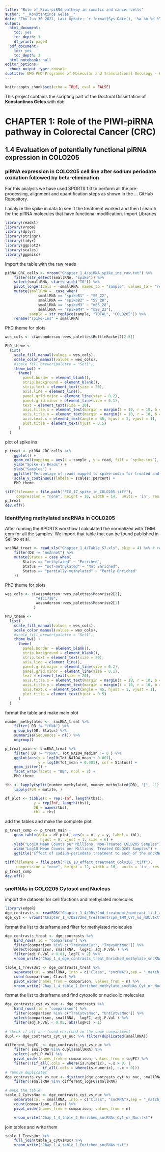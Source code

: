 ```yaml
---
title: "Role of Piwi-piRNA pathway in somatic and cancer cells"
author: "__Konstantinos Geles__"
date: "Thu Jun 30 2022, Last Update: `r format(Sys.Date(), '%a %b %d %Y')`"
output:
  html_document:
    toc: yes
    toc_depth: 3
    df_print: paged
  pdf_document:
    toc: yes
    toc_depth: 3
  html_notebook: null
editor_options:
  chunk_output_type: console
subtitle: UMG PhD Programme of Molecular and Translational Oncology - Circle XXXIV
---
```


```r
knitr::opts_chunk$set(echo = TRUE, eval = FALSE)
```

This project contains the scripting part of the Doctoral Dissertation of **Konstantinos Geles** with doi:   

# CHAPTER 1: Role of the PIWI-piRNA pathway in Colorectal Cancer (CRC)  
  
## 1.4 Evaluation of potentially functional piRNA expression in COLO205 

###  piRNA expression in COLO205 cell line after sodium periodate oxidation followed by beta-elimination
For this analysis we have used SPORTS 1.0 to perform all the pre-processing, alignment and quantification steps as shown in the ... GitHub Repository.

I analyze the spike in data to see if the treatment worked and then I search for
the piRNA molecules that have functional modification.
Import Libraries
```r
library(readxl)
library(vroom)
library(dplyr)
library(stringr)
library(tidyr)
library(ggplot2)
library(scales)
library(ggpmisc)

```

Import the table with the raw reads
```r
piRNA_CRC_cells <- vroom("Chapter_1_4/piRNA_spike_ins_raw.txt") %>% 
    filter(str_detect(smallRNA, "spike")) %>%
    select(smallRNA, starts_with("TO")) %>% 
    pivot_longer(cols = -smallRNA, names_to = "sample", values_to = "read") %>% 
    mutate(smallRNA =  case_when(
               smallRNA == "spikeB1" ~ "SS_22",
               smallRNA == "spikeB2" ~ "SS_28",
               smallRNA == "spikeM3" ~ "mSS_28",
               smallRNA == "spikeM4" ~ "mSS_22"),
           sample = str_replace(sample, "TOTAL", "COLO205")) %>% 
    rename("spike-ins" = smallRNA)
```

PhD theme for plots
```r
wes_cols <- c(wesanderson::wes_palettes$BottleRocket2[2:5])

PhD_theme <-
  list(
    scale_fill_manual(values = wes_cols),
    scale_color_manual(values = wes_cols),
    #scale_fill_brewer(palette = "Set1"),
    theme_bw() +
      theme(
        panel.border = element_blank(),
        strip.background = element_blank(),
        strip.text = element_text(size = 20),
        axis.line = element_line(),
        panel.grid.major = element_line(size = 0.2),
        panel.grid.minor = element_line(size = 0.1),
        text = element_text(size = 20),
        axis.title.x = element_text(margin = margin(t = 10, r = 10, b = 10, l = 10)),
        axis.title.y = element_text(margin = margin(t = 10, r = 10, b = 10, l = 10)),
        axis.text.x = element_text(angle = 45, hjust = 1, vjust = 1),
        plot.title = element_text(hjust = 0.5)
      )
  )
```

plot of spike ins
```r
p_treat <- piRNA_CRC_cells %>%
    ggplot() +
    geom_col(mapping = aes(x = sample , y = read, fill = `spike-ins`), position = "fill") +
    ylab("Spike-in Reads") +
    xlab("Samples") +
    ggtitle("Percentage of reads mapped to spike-ins\n for treated and not treated samples of COLO205")+
    scale_y_continuous(labels = scales::percent) +
    PhD_theme

tiff(filename = file.path("FIG_17_spike_in_COLO205.tiff"),
     compression = "none", height = 10, width = 14,  units = 'in', res = 600)
p_treat
dev.off()
```

### Identifying methylated sncRNAs in COLO205

After running the SPORTS workflow I calculated the normalized with TMM cpm for all the
samples.
We import that table that can be found published in Sellitto et al.
```r
sncRNA_treat <- read_xls("Chapter_1_4/Table_S7.xls", skip = 4) %>% # remove not annot
    filter(DB != "noAnnot") %>% 
    mutate(Status = case_when(
        Status == "methylated" ~ "Enriched",
        Status == "not-methylated" ~ "Not Enriched",
        Status == "partially-methylated" ~ "Partly Enriched"
    ))

```

PhD theme for plots
```r
wes_cols <- c(wesanderson::wes_palettes$Moonrise2[2],
              "#1C1718",
              wesanderson::wes_palettes$Moonrise2[1]
             )

PhD_theme <-
  list(
    scale_fill_manual(values = wes_cols),
    scale_color_manual(values = wes_cols),
    #scale_fill_brewer(palette = "Set1"),
    theme_bw() +
      theme(
        panel.border = element_blank(),
        strip.background = element_blank(),
        strip.text = element_text(size = 20),
        axis.line = element_line(),
        panel.grid.major = element_line(size = 0.2),
        panel.grid.minor = element_line(size = 0.1),
        text = element_text(size = 20),
        axis.title.x = element_text(margin = margin(t = 10, r = 10, b = 10, l = 10)),
        axis.title.y = element_text(margin = margin(t = 10, r = 10, b = 10, l = 10)),
        axis.text.x = element_text(angle = 45, hjust = 1, vjust = 1),
        plot.title = element_text(hjust = 0.5)
      )
  )
```

format the table and make main plot
```r
number_methylated <-  sncRNA_treat %>%  
    filter( DB != "rRNA") %>% 
    group_by(DB, Status) %>% 
    summarise(Sequences = n()) %>% 
    ungroup()

p_treat_main <- sncRNA_treat %>% 
    filter( DB != "rRNA", Tot_NAIO4_median != 0 ) %>% 
    ggplot(aes(x = log10(Tot_NAIO4_mean + 0.001),
               y = log10(Tot_mean + 0.001), col = Status)) +
    geom_jitter() +
    facet_wrap(facets = "DB", ncol = 2) +
    PhD_theme

tbs <- lapply(split(number_methylated, number_methylated$DB), "[", -1) %>% 
    lapply(FUN = mutate, )

df_plot <- tibble(x = rep(-Inf, length(tbs)), 
             y = rep(Inf, length(tbs)), 
             DB = names(tbs), 
             tbl = tbs)
```

add the tables and make the complete plot
```r
p_treat_comp <- p_treat_main + 
    geom_table(data = df_plot, aes(x = x, y = y, label = tbl),
                hjust = 0, vjust = 1, size = 6) +
    ylab("Log10 Mean Counts per Millions, Non-Treated COLO205 Samples") +
    xlab("Log10 Mean Counts per Millions, Treated COLO205 Samples") +
    ggtitle("Effect of sodium-periodate treatment to each of the sncRNA classes") 
    
tiff(filename = file.path("FIG_18_effect_treatment_Colo205_.tiff"),
     compression = "none", height = 12, width = 16,  units = 'in', res = 600)
p_treat_comp
dev.off()
```

### sncRNAs in COLO205 Cytosol and Nucleus

import the datasets for cell fractions and methylated molecules
```r
library(edgeR)
dge_contrasts <- readRDS("Chapter_1_4/DBs/2nd_treatment/contrast_list_x1_voomQ_CYT_vs_NUC.rds")
dge_cyt <- vroom("Chapter_1_4/DBs/2nd_treatment/cpm_TMM_CYT_vs_NUC.txt")  

```

format the list to dataframe and filter for methylated molecules
```r
dge_contrasts_treat <- dge_contrasts %>% 
    bind_rows(.id = "comparison") %>% 
    filter(comparison %in% c("TrevsUntCyt", "TrevsUntNuc")) %>% 
    select(comparison, smallRNA,  logFC, adj.P.Val ) %>% 
    filter(adj.P.Val < 0.01, logFC > 2) %>% 
    vroom_write("Chap_1_4_dge_contrasts_treat_Enriched_methylate_sncRNAs_Cytr_Nuc.txt")

table_1_TrevsUnt <- dge_contrasts_treat %>% 
    separate(col = smallRNA, into = c("Class", "sncRNA"),sep = "_match_" ) %>% 
    count(comparison, Class) %>% 
    pivot_wider(names_from = comparison, values_from = n) %>% 
    vroom_write("Chap_1_4_table_1_Enriched_methylate_sncRNAs_Cyt_or_Nuc.txt")
```

format the list to dataframe and find cytosolic or nucleolic  molecules
```r
dge_contrasts_cyt_vs_nuc <- dge_contrasts %>% 
    bind_rows(.id = "comparison") %>% 
    filter(comparison %in% c("TreCytvsNuc", "UntCytvsNuc")) %>% 
    select(comparison, smallRNA,  logFC, adj.P.Val ) %>% 
    filter(adj.P.Val < 0.05, abs(logFC) > 1)
    
# check if all are found enriched in the same compartment
dupl <- dge_contrasts_cyt_vs_nuc %>% filter(duplicated(smallRNA))

different_logFC  <- dge_contrasts_cyt_vs_nuc %>% 
    filter( smallRNA %in% dupl$smallRNA) %>% 
    select(-adj.P.Val) %>% 
    pivot_wider(names_from = comparison, values_from = logFC) %>% 
    filter(!(if_all(.cols = where(is.numeric), ~.x > 0) | 
                 if_all(.cols = where(is.numeric), ~.x < 0)))
# remove duplicates
dge_contrasts_cyt_vs_nuc <- distinct(dge_contrasts_cyt_vs_nuc, smallRNA, .keep_all = TRUE) %>% 
    filter(!smallRNA %in% different_logFC$smallRNA)

# make the table
table_2_CytvsNuc <- dge_contrasts_cyt_vs_nuc %>% 
    separate(col = smallRNA, into = c("Class", "sncRNA"),sep = "_match_" ) %>% 
    count(comparison, Class) %>% 
    pivot_wider(names_from = comparison, values_from = n) 

    vroom_write("Chap_1_4_table_2_Enriched_sncRNAs_Cyt_or_Nuc.txt")
```

join tables and write them
```r
table_1_TrevsUnt %>% 
    full_join(table_2_CytvsNuc) %>% 
    vroom_write("Chap_1_4_table_1_Enriched_sncRNAs.txt")
```



